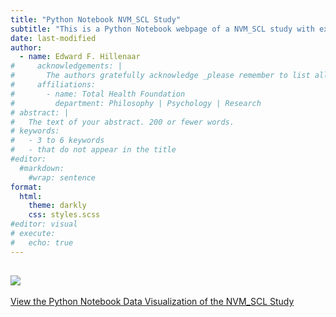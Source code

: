 ```yaml
---
title: "Python Notebook NVM_SCL Study"
subtitle: "This is a Python Notebook webpage of a NVM_SCL study with exploratory data visualizations"
date: last-modified
author:
  - name: Edward F. Hillenaar
#     acknowledgements: | 
#       The authors gratefully acknowledge _please remember to list all relevant funding sources in the non-anonymized (unblinded) version_.
#     affiliations:
#       - name: Total Health Foundation
#         department: Philosophy | Psychology | Research
# abstract: |
#   The text of your abstract. 200 or fewer words.
# keywords:
#   - 3 to 6 keywords
#   - that do not appear in the title
#editor: 
  #markdown: 
    #wrap: sentence
format: 
  html:
    theme: darkly
    css: styles.scss
#editor: visual
# execute: 
#   echo: true
---
```


![](python_notebook.png)
---
[View the Python Notebook Data Visualization of the NVM_SCL Study](python_notebook_study.html)
